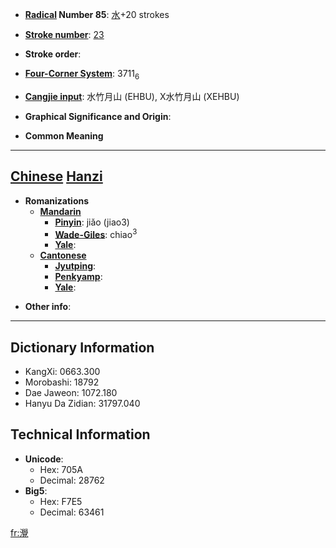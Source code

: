 * '''[[Wiktionary:Chinese radical index| Radical]] Number 85''': [[Wiktionary:Chinese radical index 水|水]]+20 strokes

* '''[[Wiktionary:Chinese total strokes index|Stroke number]]''': [[Wiktionary:Chinese total strokes index 23|23]]

* '''Stroke order''': 

* '''[[Wiktionary:Chinese four corner index|Four-Corner System]]''': 3711<sub>6</sub>

* '''[[Wiktionary:Chinese Cangjie index|Cangjie input]]''': 水竹月山 (EHBU), X水竹月山 (XEHBU)

* '''Graphical Significance and Origin''': 

* '''Common Meaning'''

----

== [[Chinese]] [[Hanzi]] ==

* '''Romanizations'''
** '''[[Mandarin]]'''
*** '''[[Pinyin]]''': jiǎo (jiao3)
*** '''[[Wade-Giles]]''': chiao<sup>3</sup>
*** '''[[Yale]]''': 
** '''[[Cantonese]]'''
*** '''[[Jyutping]]''':
*** '''[[Penkyamp]]''': 
*** '''[[Yale]]''': 

* '''Other info''': 

----

== Dictionary Information ==

* KangXi: 0663.300
* Morobashi: 18792
* Dae Jaweon: 1072.180
* Hanyu Da Zidian: 31797.040

== Technical Information ==

* '''Unicode''':
** Hex: 705A
** Decimal: 28762
* '''Big5''':
** Hex: F7E5
** Decimal: 63461

[[fr:灚]]
